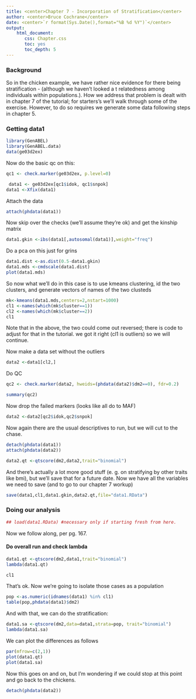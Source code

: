 ```yaml
---
title: <center>Chapter 7 - Incorporation of Stratification</center>
author: <center>Bruce Cochrane</center>
date: <center>`r format(Sys.Date(),format="%B %d %Y")`</center>
output: 
    html_document:
       css: Chapter.css
       toc: yes
       toc_depth: 5
---
```


### Background

So in the chicken example, we have rather nice evidence for there being stratification - (although we haven't looked a t relatedness among individuals within populations.).  How we address that problem is dealt with in chapter 7 of the tutorial; for starters's we'll walk through some of the exercise.  However, to do so requires we generate some data following steps in chapter 5.

### Getting data1

```r
library(GenABEL)
library(GenABEL.data)
data(ge03d2ex)  
```
Now do the basic qc on this:
```r
qc1 <- check.marker(ge03d2ex, p.level=0)
```
```r
 data1 <- ge03d2ex[qc1$idok, qc1$snpok]
data1 <-Xfix(data1)
```
Attach the data
```r
attach(phdata(data1))
```
Now skip over the checks (we'll assume they're ok) and get the kinship matrix
```r
data1.gkin <-ibs(data1[,autosomal(data1)],weight="freq")
```
Do a pca on this just for grins
```r
data1.dist <-as.dist(0.5-data1.gkin)
data1.mds <-cmdscale(data1.dist)
plot(data1.mds)
```
So now what we'll do in this case is to use kmeans clustering, id the two clusters, and generate vectors of names of the two clusteds
```r
mk<-kmeans(data1.mds,centers=2,nstart=1000)
cl1 <-names(which(mk$cluster==1))
cl2 <-names(which(mk$cluster==2))
cl1
```
Note that in the above, the two could come out reversed; there is code to adjust for that in the tutorial.  we got it right (cl1 is outliers) so we will continue.

Now make a data set without the outliers
```r
data2 <-data1[cl2,]
```
Do QC
```r
qc2 <- check.marker(data2, hweids=(phdata(data2)$dm2==0), fdr=0.2)
```
```r
summary(qc2)
```
Now drop the failed markers (looks like all do to MAF)
```r
data2 <-data2[qc2$idok,qc2$snpok]
```
Now again there are the usual descriptives to run, but we will cut to the chase.

```r
detach(phdata(data1))
attach(phdata(data2))
```

```r
data2.qt <-qtscore(dm2,data2,trait="binomial")
```
And there's actually a lot more good stuff (e. g. on stratifying by other traits like bmi), but we'll save that for a future date.  Now we have all the variables we need to save (and to go to our chapter 7 workup)
```r
save(data1,cl1,data1.gkin,data2.qt,file="data1.RData")
```
### Doing our analysis

```r
## load(data1.RData) #necessary only if starting fresh from here.
```
Now we follow along, per pg. 167.

#### Do overall run and check lambda

```r
data1.qt <-qtscore(dm2,data1,trait="binomial")
lambda(data1.qt)
```
```r
cl1
```
That's ok.  Now we're going to isolate those cases as a population
```r
pop <-as.numeric(idnames(data1) %in% cl1)
table(pop,phdata(data1)$dm2)
```
And with that, we can do the stratification:
```r
data1.sa <-qtscore(dm2,data=data1,strata=pop, trait="binomial")
lambda(data1.sa)
```
We can plot the differences as follows
```r
par(mfrow=c(2,1))
plot(data1.qt)
plot(data1.sa)
```
Now this goes on and on, but I'm wondering if we could stop at this point and go back to the chickens.
```r
detach(phdata(data2))
```

